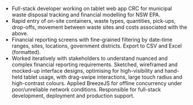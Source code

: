 
- Full-stack developer working on tablet web app CRC for municipal waste disposal tracking and financial modelling for NSW EPA.
- Rapid entry of on-site containers, waste types, quantities, pick-ups, drop-offs, movement between waste sites and costs associated with the above.
- Financial reporting screens with fine-grained filtering by date-time ranges, sites, locations, government districts. Export to CSV and Excel (formatted).
- Worked iteratively with stakeholders to understand nuanced and complex financial reporting requirements. Sketched, wireframed and mocked-up interface designs, optimising for high-visibility and hand-held tablet usage, with drag-swipe interactions, large touch radius and high-contrast colours. Applied BreezeJS for offline concurrency under poor/unreliable network conditions. Responsible for full-stack development, deployment and production support.